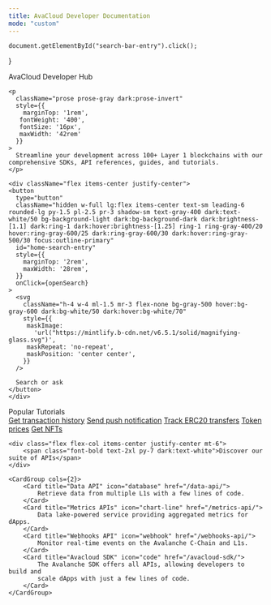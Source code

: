 ```yaml
---
title: AvaCloud Developer Documentation
mode: "custom"
---
```


    document.getElementById("search-bar-entry").click();
}

<div className="relative w-full flex items-center justify-center" style={{ height: '24rem', overflow: 'hidden'}}>
  <div className="absolute inset-0 bg-primary dark:bg-primary-light" style={{opacity: 0.05 }}></div>
  <div style={{ position: 'absolute', textAlign: 'center', padding: '0 1rem' }}>
    <div
      className="text-gray-900 dark:text-gray-200"
      style={{
       fontWeight: '600',
       fontSize: '28px',
       margin: '0',
      }}
    >
    </div>
    <div class="flex flex-col items-center justify-center">
      <span class="font-bold text-5xl py-7 dark:text-white">AvaCloud Developer Hub</span>
    </div>

    <p
      className="prose prose-gray dark:prose-invert"
      style={{
        marginTop: '1rem',
       fontWeight: '400',
       fontSize: '16px',
       maxWidth: '42rem'
      }}
    >
      Streamline your development across 100+ Layer 1 blockchains with our comprehensive SDKs, API references, guides, and tutorials.
    </p>

    <div className="flex items-center justify-center">
    <button
      type="button"
      className="hidden w-full lg:flex items-center text-sm leading-6 rounded-lg py-1.5 pl-2.5 pr-3 shadow-sm text-gray-400 dark:text-white/50 bg-background-light dark:bg-background-dark dark:brightness-[1.1] dark:ring-1 dark:hover:brightness-[1.25] ring-1 ring-gray-400/20 hover:ring-gray-600/25 dark:ring-gray-600/30 dark:hover:ring-gray-500/30 focus:outline-primary"
      id="home-search-entry"
      style={{
        marginTop: '2rem',
        maxWidth: '28rem',
      }}
      onClick={openSearch}
    >
      <svg
        className="h-4 w-4 ml-1.5 mr-3 flex-none bg-gray-500 hover:bg-gray-600 dark:bg-white/50 dark:hover:bg-white/70"
        style={{
         maskImage:
           'url("https://mintlify.b-cdn.net/v6.5.1/solid/magnifying-glass.svg")',
         maskRepeat: 'no-repeat',
         maskPosition: 'center center',
        }}
      />

      Search or ask
    </button>
    </div>

  </div>
</div>

<div className="max-w-6xl mx-auto px-12 mt-3">
    <div class="flex flex-col items-center justify-center">
        <span class="font-bold text-2xl py-7 dark:text-white">Popular Tutorials</span>
        <div class="search-buttons">
            <a href="/data-api/address-transactions">Get transaction history</a>
            <a href="/webhooks-api/push-notifications">Send push notification</a>
            <a href="webhooks-api/erc20-transfers">Track ERC20 transfers</a>
            <a href="#">Token prices</a>
            <a href="#">Get NFTs</a>
        </div>
    </div>

    <div class="flex flex-col items-center justify-center mt-6">
        <span class="font-bold text-2xl py-7 dark:text-white">Discover our suite of APIs</span>
    </div>

    <CardGroup cols={2}>
        <Card title="Data API" icon="database" href="/data-api/">
            Retrieve data from multiple L1s with a few lines of code.
        </Card>
        <Card title="Metrics APIs" icon="chart-line" href="/metrics-api/">
            Data lake-powered service providing aggregated metrics for dApps.
        </Card>
        <Card title="Webhooks API" icon="webhook" href="/webhooks-api/">
            Monitor real-time events on the Avalanche C-Chain and L1s.
        </Card>
        <Card title="Avacloud SDK" icon="code" href="/avacloud-sdk/">
            The Avalanche SDK offers all APIs, allowing developers to build and
            scale dApps with just a few lines of code.
        </Card>
    </CardGroup>

</div>
